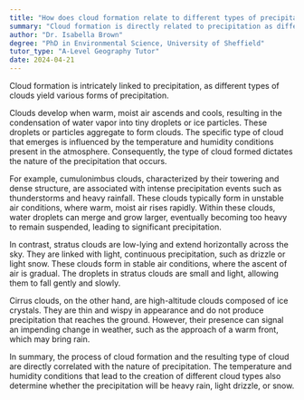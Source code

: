 ```yaml
---
title: "How does cloud formation relate to different types of precipitation?"
summary: "Cloud formation is directly related to precipitation as different types of clouds produce different types of precipitation."
author: "Dr. Isabella Brown"
degree: "PhD in Environmental Science, University of Sheffield"
tutor_type: "A-Level Geography Tutor"
date: 2024-04-21
---
```


Cloud formation is intricately linked to precipitation, as different types of clouds yield various forms of precipitation.

Clouds develop when warm, moist air ascends and cools, resulting in the condensation of water vapor into tiny droplets or ice particles. These droplets or particles aggregate to form clouds. The specific type of cloud that emerges is influenced by the temperature and humidity conditions present in the atmosphere. Consequently, the type of cloud formed dictates the nature of the precipitation that occurs.

For example, cumulonimbus clouds, characterized by their towering and dense structure, are associated with intense precipitation events such as thunderstorms and heavy rainfall. These clouds typically form in unstable air conditions, where warm, moist air rises rapidly. Within these clouds, water droplets can merge and grow larger, eventually becoming too heavy to remain suspended, leading to significant precipitation.

In contrast, stratus clouds are low-lying and extend horizontally across the sky. They are linked with light, continuous precipitation, such as drizzle or light snow. These clouds form in stable air conditions, where the ascent of air is gradual. The droplets in stratus clouds are small and light, allowing them to fall gently and slowly.

Cirrus clouds, on the other hand, are high-altitude clouds composed of ice crystals. They are thin and wispy in appearance and do not produce precipitation that reaches the ground. However, their presence can signal an impending change in weather, such as the approach of a warm front, which may bring rain.

In summary, the process of cloud formation and the resulting type of cloud are directly correlated with the nature of precipitation. The temperature and humidity conditions that lead to the creation of different cloud types also determine whether the precipitation will be heavy rain, light drizzle, or snow.
    